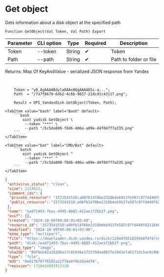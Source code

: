 ﻿---
sidebar_position: 3
---


# Get object
 Gets information about a disk object at the specified path



`Function GetObject(Val Token, Val Path) Export`

  | Parameter | CLI option | Type | Required | Description |
  |-|-|-|-|-|
  | Token | --token | String | &#x2714; | Token |
  | Path | --path | String | &#x2714; | Path to folder or file |

  
  Returns:  Map Of KeyAndValue - serialized JSON response from Yandex

<br/>




```bsl title="1C:Enterprise/OneScript code example"
    Token = "y0_AgAAAABdylaOAAs0QgAAAAD5i-a...";
    Path  = "/7a7f8679-6db2-4c6b-9037-21dcd1c43117.png";

    Result = OPI_YandexDisk.GetObject(Token, Path);
```
 

 <Tabs>
  
    <TabItem value="bash" label="Bash" default>
        ```bash
            oint yadisk GetObject \
             --token "***" \
             --path "/5c5da800-f8d6-406a-a09e-d4f047f7a335.png"
        ```
    </TabItem>
  
    <TabItem value="bat" label="CMD/Bat" default>
        ```batch
            oint yadisk GetObject ^
             --token "***" ^
             --path "/5c5da800-f8d6-406a-a09e-d4f047f7a335.png"
        ```
    </TabItem>
</Tabs>


```json title="Result"
{
 "antivirus_status": "clean",
 "size": 2114023,
 "comment_ids": {
  "private_resource": "1573541518:a08fb14f8be2310bdeb9137e587c97fd440f62116b0d5b062b23309128e8ea1c",
  "public_resource": "1573541518:a08fb14f8be2310bdeb9137e587c97fd440f62116b0d5b062b23309128e8ea1c"
 },
 "name": "ead71493-7bac-4495-8885-412ae1f2bb2f.png",
 "exif": {},
 "created": "2024-10-09T09:08:01+03:00",
 "resource_id": "1573541518:a08fb14f8be2310bdeb9137e587c97fd440f62116b0d5b062b23309128e8ea1c",
 "modified": "2024-10-09T09:08:01+03:00",
 "mime_type": "multipart",
 "file": "https://downloader.disk.yandex.ru/disk/128447d518295b0fdf67c037329f3a846b7ac273d1c8c89e5e7e603994089df9/67065605/gwThwhLBKYvLhQCNnqAHij5hRQaUGDpwFbEzeIKiqA3i6iiJ6DTQ8YKof9wxzQAbxUj34HxpcU3N1SeCvBE7og%3D%3D?uid=1573541518&filename=ead71493-7bac-4495-8885-412ae1f2bb2f.png&disposition=attachment&hash=&limit=0&content_type=multipart&owner_uid=1573541518&fsize=2114023&hid=03d7263840468e281bd0b238a26e7d0d&media_type=image&tknv=v2&etag=9e0176f87f6565a22f78e0f9b39a4d78",
 "path": "disk:/ead71493-7bac-4495-8885-412ae1f2bb2f.png",
 "media_type": "image",
 "sha256": "89f8eb42a35208a17c85036e17237b0aa0657e1841efa6171dc5acbc0dea9e18",
 "type": "file",
 "md5": "9e0176f87f6565a22f78e0f9b39a4d78",
 "revision": 1728454081912320
}
```
